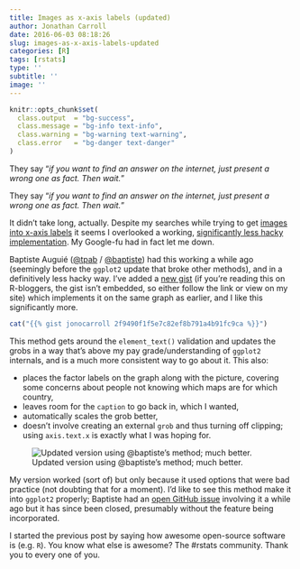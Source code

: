 ```yaml
---
title: Images as x-axis labels (updated)
author: Jonathan Carroll
date: 2016-06-03 08:18:26
slug: images-as-x-axis-labels-updated
categories: [R]
tags: [rstats]
type: ''
subtitle: ''
image: ''
---
```


```r
knitr::opts_chunk$set(
  class.output  = "bg-success",
  class.message = "bg-info text-info",
  class.warning = "bg-warning text-warning",
  class.error   = "bg-danger text-danger"
)
```

They say "_if you want to find an answer on the internet, just present a wrong one as fact. Then wait._"

<!--more-->

They say "_if you want to find an answer on the internet, just present a wrong one as fact. Then wait._"


It didn't take long, actually. Despite my searches while trying to get <a href="http://jcarroll.com.au/2016/06/02/images-as-x-axis-labels/" target="_blank">images into x-axis labels</a> it seems I overlooked a working, <a href="http://stackoverflow.com/questions/14070953/photo-alignment-with-graph-in-r/14078391" target="_blank">significantly less hacky implementation</a>. My Google-fu had in fact let me down.

Baptiste Auguié (<a href="https://twitter.com/tpab" target="_blank">@tpab</a> / <a href="https://github.com/baptiste" target="_blank">@baptiste</a>) had this working a while ago (seemingly before the <code>ggplot2</code> update that broke other methods), and in a definitively less hacky way. I've added a <a href="https://gist.github.com/jonocarroll/2f9490f1f5e7c82ef8b791a4b91fc9ca" target="_blank">new gist</a> (if you're reading this on R-bloggers, the gist isn't embedded, so either follow the link or view on my site) which implements it on the same graph as earlier, and I like this significantly more.

```r
cat("{{% gist jonocarroll 2f9490f1f5e7c82ef8b791a4b91fc9ca %}}")
```

This method gets around the `element_text()` validation and updates the grobs in a way that's above my pay grade/understanding of `ggplot2` internals, and is a much more consistent way to go about it. This also:
<ul>
	<li> places the factor labels on the graph along with the picture, covering some concerns about people not knowing which maps are for which country,</li>
	<li> leaves room for the <code>caption</code> to go back in, which I wanted,</li>
	<li> automatically scales the grob better,</li>
	<li> doesn't involve creating an external <code>grob</code> and thus turning off clipping; using <code>axis.text.x</code> is exactly what I was hoping for.</li>
</ul>

![ Updated version using @baptiste's method; much better.](http://jcarroll.com.au/wp-content/uploads/2016/06/GDP_updated.png)

My version worked (sort of) but only because it used options that were bad practice (not doubting that for a moment). I'd like to see this method make it into <code>ggplot2</code> properly; Baptiste had an <a href="https://github.com/hadley/ggplot2/issues/1240" target="_blank">open GitHub issue</a> involving it a while ago but it has since been closed, presumably without the feature being incorporated.

I started the previous post by saying how awesome open-source software is (e.g. <code>R</code>). You know what else is awesome? The #rstats community. Thank you to every one of you.
